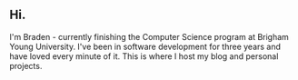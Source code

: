 ## Hi.

I'm Braden - currently finishing the Computer Science program at Brigham Young University. I've been in software development for three years and have loved every minute of it. This is where I host my blog and personal projects.
